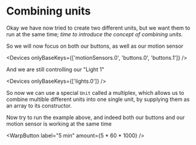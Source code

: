 
<Stop />
<RevertFile location="/tutorial/onOffButton.ts" version="1" />
<RevertFile location="/tutorial/motionSensor.ts" version="1" />
<RevertFile location="/tutorial/combinedUnits.ts" version="1" />

# Combining units

Okay we have now tried to create two different units, but we want them to run at the same time; _time to introduce the concept of combining units._

So we will now focus on both our buttons, as well as our motion sensor

<Devices onlyBaseKeys={['motionSensors.0', 'buttons.0', 'buttons.1']} />

And we are still controlling our "Light 1"

<Devices onlyBaseKeys={['lights.0']} />

So now we can use a special `Unit` called a multiplex, which allows us to combine multible different units into one single unit, by supplying them as an array to its constructor.

<Preview file="/tutorial/combinedUnits.ts" />

Now try to run the example above, and indeed both our buttons and our motion sensor is working at the same time

<WarpButton label="5 min" amount={5 * 60 * 1000} />

<Next title="Special units" to="./special-units.mdx" />
